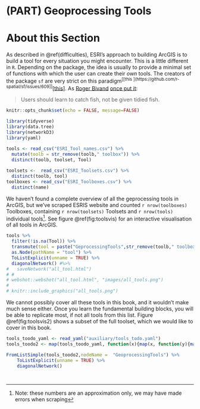 # (PART) Geoprocessing Tools {-}

# About this Section


As described in \@ref(difficulties), ESRI's approach to building ArcGIS is to build a tool for every situation you might encounter. This is a little different in `R`. Depending on the package, the idea is usually to provide a minimal set of functions with which the user can create their *own* tools. The creators of the package `sf` are very strict on this paradigm^[[this ](https://github.com/r-spatial/sf/issues/609]]^[[this](https://github.com/r-spatial/sf/pull/536#issuecomment-341685846)]. As [Roger Bivand](https://en.wikipedia.org/wiki/Roger_Bivand) [once put it](https://github.com/r-spatial/sf/issues/702#issuecomment-381488716):

> Users should learn to catch fish, not be given tidied fish.



```r
knitr::opts_chunk$set(echo = FALSE, message=FALSE)
```

```r

library(tidyverse)
library(data.tree)
library(networkD3)
library(yaml)

tools <- read_csv("ESRI_Tool_names.csv") %>%
  mutate(toolb = str_remove(toolb," toolbox")) %>%
  distinct(toolb, toolset, Tool)
  
toolsets <-  read_csv("ESRI_Toolsets.csv") %>%
  distinct(toolb, tool)
toolboxes <- read_csv("ESRI_Toolboxes.csv") %>%
  distinct(name)
```

We haven't found a complete overview of all the geprocessing tools in ArcGIS, but we've scraped ESRIS website and counted `r nrow(toolboxes)` Toolboxes, containing `r nrow(toolsets)` Toolsets and `r nrow(tools)` individual tools^[Note: these numbers are an approximation only, we may have made errors when scraping]. See figure \@ref(fig:toolsvis) for an interactive visualisation of all tools in ArcGIS.


```r
tools %>%
  filter(!is.na(Tool)) %>%
  transmute(tool = paste("GeprocessingTools",str_remove(toolb," toolbox"),toolset,Tool, sep = "/")) %>%
  as.Node(pathName = "tool") %>%
  ToListExplicit(unname = TRUE) %>%
  diagonalNetwork() #%>%
#   saveNetwork("all_tool.html")
# # 
# webshot::webshot("all_tool.html", "images/all_tools.png")
# 
# knitr::include_graphics("all_tools.png")
```


We cannot possibly cover all these tools in this book, and it wouldn't make much sense either. Once you learn the fundamental building blocks, you will be able to replicate most, if not all tools from this list. Figure \@ref(fig:toolsvis2) shows a subset of the full toolset, which we would like to cover in this book.



```r



tools_toodo_yaml <- read_yaml("auxiliary/tools_todo.yaml")
tools_toodo2 <- map(tools_toodo_yaml, function(x){map(x, function(y){map(y, function(z){list(name = z)})})})

FromListSimple(tools_toodo2,nodeName =  "GeoprocessingTools") %>%
    ToListExplicit(unname = TRUE) %>%
    diagonalNetwork()




```








